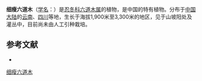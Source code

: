 {{Speciesbox
| name = 细瘦六道木
| status = 
| status_system = 
| image =
| genus = Abelia
| species = forrestii
| authority = (Diels) W. W. Smith
}}

'''细瘦六道木'''（[[学名|学名]]：{{lang|la|''Abelia forrestii''}}）是[[忍冬科|忍冬科]][[六道木属|六道木属]]的植物，是中国的特有植物。分布于[[中国大陆|中国大陆]]的[[云南|云南]]、[[四川|四川]]等地，生长于海拔1,900米至3,300米的地区，见于山坡阳处及灌丛中，目前尚未由人工引种栽培。

== 参考文献 ==
<div class="references-small">
* {{cite web| url =http://www.bioinfo.cn/db05/KmzwSpecies.php?action=view&id=2811| title =细瘦六道木| work =《中国高等植物数据库全库》| publisher =中国科学院微生物研究所| author =昆明植物研究所| accessdate =2009-02-23| deadurl =yes| archiveurl =https://web.archive.org/web/20160305000624/http://www.bioinfo.cn/db05/KmzwSpecies.php?action=view&id=2811| archivedate =2016-03-05}}
</div>
{{Taxonbar|from=Q15226230}}

[[Category:六道木属|细瘦六道木]]


{{植物小作品}}
